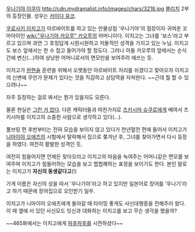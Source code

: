 [[우나기야 이쿠미]]
http://cdn.mydramalist.info/images/chars/3218.jpg
[[블리치]] 2부의 등장인물. 성우는 [[카이다 유코]].

[[쿠로사키 이치고]]가 아르바이트를 하고 있는 만물상점 '우나기야'의 점장이자 귀여운 꼬마아이인 [[wiki:"우나기야 카오루" 카오루]]의 어머니이다. 이치고는 그녀를 '보스'라고 부르고 있으며 과연 그 호칭답게 시원시원하고 저돌적인 성격을 가지고 있는 누님. 이치고도 보스 앞에서는 한 수 접고 들어가야 할 정도다. 그러나 아들 카오루의 앞에서는 순식간에 변신(...)하여 상냥한 어머니로서의 면모만을 보여주려 애쓰는 듯. 

이치고가 [[완현술]] 훈련을 위해서 오랫동안 아르바이트 자리를 쉬겠다고 찾아오자 이치고의 신변에 무언가 문제가 있다는 것을 직감하고 상담역을 자처한다. ~~근데 뭘 할 수 있으려나~~

자주 등장하는 걸로 봐서는 뭔가 있을지도 모른다.

물론 현실은 [[그런 거 없다]]. 다른 캐릭터들과 마찬가지로 [[츠키시마 슈쿠로]]에게 베여서 츠키시마를 이치고의 소중한 사람으로 생각하고 있다(...).

풀브링 편 후반부터는 전혀 모습을 보이지 않고 있다가 천년혈전 편에 들어서 이치고가 [[니마이야 오에츠]]의 시험에서 탈락해서 집으로 쫒겨난 후, 그녀를 찾아가면서 다시 등장을 하였다. 여전히 활발한 성격인 듯,

여전히 힘들어지면 언제든 찾아오라고 이치고의 마음을 녹여주는 어머니같은 면모를 보여주며 이치고가 힘들어하는 모습을 보고 찝찝해하는 표정을 보이기도 한다. 본인 말로는 이치고가 '''자신의 동생같다고'''(!)

가게 이름은 자신의 성을 따서 '우나기야'라고 하고 있지만 일본어로 장어를 '우나기'라고 하기 때문에 장어집으로 오인받기 일쑤.

이치고가 니마이야 오에츠에게 돌아갈 때 타이밍 좋게도 사신대행증을 전해주러 왔다. 이 때 옆에 서 있던 사신모드 잇신과 대화하는 이치고를 보고 무슨 생각을 했을까? 

~~465화에서는 이치고에게 [[파후파후]]를 시전하셨다~~
